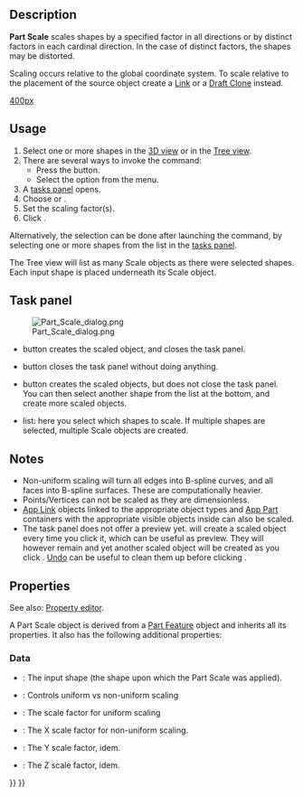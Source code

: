 <languages/>

{{Docnav
|[[Part_Mirror|Mirror]]
|[[Part_Fillet|Fillet]]
|[[Part_Workbench|Part]]
|IconL=Part_Mirror.svg
|IconR=Part_Fillet.svg
|IconC=Workbench_Part.svg
}}

{{GuiCommand
|Name=Part Scale
|MenuLocation=Part → Scale...
|Workbenches=[[Part_Workbench|Part]]
|Version=1.0
|SeeAlso=[[Std_LinkMake|Std LinkMake]], [[Draft_Clone|Draft Clone]], [[Draft_Scale|Draft Scale]]
}}

== Description ==

'''Part Scale''' scales shapes by a specified factor in all directions or by distinct factors in each cardinal direction. In the case of distinct factors, the shapes may be distorted.

Scaling occurs relative to the global coordinate system. To scale relative to the placement of the source object create a [[Std_LinkMake|Link]] or a [[Draft_Clone|Draft Clone]] instead.

[[image:Part_Scale_demo.png|400px]]
{{Caption|Examples of scaling}}

==Usage==

# Select one or more shapes in the [[3D_view|3D view]] or in the [[Tree_view|Tree view]].
# There are several ways to invoke the command:
#* Press the {{Button|[[Image:Part_Scale.svg|16px]] [[Part_Scale|Scale...]]}} button.
#* Select the {{MenuCommand|Part → [[Image:Part_Scale.svg|16px]] Scale...}} option from the menu.
# A [[#Task_panel|tasks panel]] opens.
# Choose {{MenuCommand|Uniform Scaling}} or {{MenuCommand|Non-Uniform Scaling}}.
# Set the scaling factor(s).
# Click {{Button|OK}}.

Alternatively, the selection can be done after launching the command, by selecting one or more shapes from the list in the [[#Task_panel|tasks panel]]. 

The Tree view will list as many Scale objects as there were selected shapes. Each input shape is placed underneath its Scale object.

== Task panel == 

[[Image:Part_Scale_dialog.png|thumb|right]]

* {{Button|OK}} button creates the scaled object, and closes the task panel.
* {{Button|Close}} button closes the task panel without doing anything.
* {{Button|Apply}} button creates the scaled objects, but does not close the task panel. You can then select another shape from the list at the bottom, and create more scaled objects.
* {{MenuCommand|Shape}} list: here you select which shapes to scale. If multiple shapes are selected, multiple Scale objects are created.

== Notes == 

* Non-uniform scaling will turn all edges into B-spline curves, and all faces into B-spline surfaces. These are computationally heavier.
* Points/Vertices can not be scaled as they are dimensionless.
* [[App_Link|App Link]] objects linked to the appropriate object types and [[App_Part|App Part]] containers with the appropriate visible objects inside can also be scaled.
* The task panel does not offer a preview yet. {{Button|Apply}} will create a scaled object every time you click it, which can be useful as preview. They will however remain and yet another scaled object will be created as you click {{Button|OK}}. [[Std_Undo|Undo]] can be useful to clean them up before clicking {{Button|OK}}.

== Properties ==

See also: [[Property_editor|Property editor]].

A Part Scale object is derived from a [[Part_Feature|Part Feature]] object and inherits all its properties. It also has the following additional properties:

=== Data ===

{{TitleProperty|Scale}}

* {{PropertyData|Base|Link}}: The input shape (the shape upon which the Part Scale was applied).
* {{PropertyData|Uniform|Bool}}: Controls uniform vs non-uniform scaling
* {{PropertyData|Uniform Scale|Float}}: The scale factor for uniform scaling
* {{PropertyData|XScale|Float}}: The X scale factor for non-uniform scaling.
* {{PropertyData|YScale|Float}}: The Y scale factor, idem.
* {{PropertyData|ZScale|Float}}: The Z scale factor, idem.


{{Docnav
|[[Part_Mirror|Mirror]]
|[[Part_Fillet|Fillet]]
|[[Part_Workbench|Part]]
|IconL=Part_Mirror.svg
|IconR=Part_Fillet.svg
|IconC=Workbench_Part.svg
}}

{{Part_Tools_navi{{#translation:}}}}
{{Userdocnavi{{#translation:}}}}